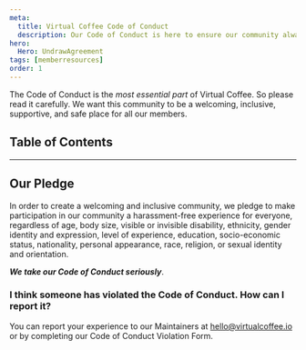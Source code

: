 ```yaml
---
meta:
  title: Virtual Coffee Code of Conduct
  description: Our Code of Conduct is here to ensure our community always be a welcoming, inclusive, supportive, and safe place for all our members.
hero:
  Hero: UndrawAgreement
tags: [memberresources]
order: 1
---
```



<TextContainer background="light" showBackToTopLink={false}>

<LeadText>

The <Link to="/code-of-conduct">Code of Conduct</Link> is the _most essential part_ of
Virtual Coffee. So please read it carefully. We want this community to be a welcoming,
inclusive, supportive, and safe place for all our members.

</LeadText>

</TextContainer>

## Table of Contents

<TextContainer>

---

## Our Pledge

In order to create a welcoming and inclusive community, we pledge to make participation in our community a harassment-free experience for everyone, regardless of age, body size, visible or invisible disability, ethnicity, gender identity and expression, level of experience, education, socio-economic status, nationality, personal appearance, race, religion, or sexual identity and orientation.

<LeadText>

**_We take our <Link to="/code-of-conduct">Code of Conduct</Link> seriously_**.

</LeadText>

</TextContainer>

<TextContainer>

### I think someone has violated the Code of Conduct. How can I report it?

You can report your experience to our Maintainers at hello@virtualcoffee.io or by completing our <Link to="/report-coc-violation">Code of Conduct Violation Form</Link>.

</TextContainer>
